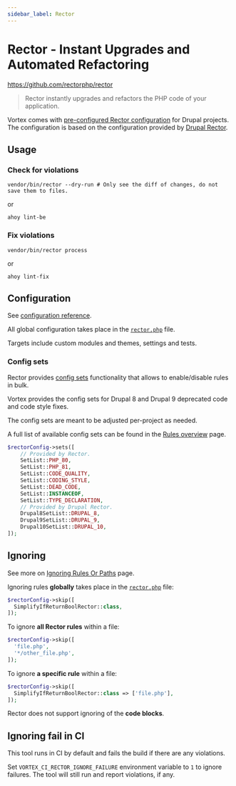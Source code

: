```yaml
---
sidebar_label: Rector
---
```


# Rector - Instant Upgrades and Automated Refactoring

https://github.com/rectorphp/rector

> Rector instantly upgrades and refactors the PHP code of your application.

Vortex comes with [pre-configured Rector configuration](https://github.com/drevops/scaffold/blob/develop/rector.php)
for Drupal projects. The configuration is based on
the configuration provided
by [Drupal Rector](https://github.com/palantirnet/drupal-rector).

## Usage

### Check for violations

```shell
vendor/bin/rector --dry-run # Only see the diff of changes, do not save them to files.
```
or
```shell
ahoy lint-be
```

### Fix violations

```shell
vendor/bin/rector process
```
or
```shell
ahoy lint-fix
```

## Configuration

See [configuration reference](https://getrector.com/documentation).

All global configuration takes place in
the [`rector.php`](https://github.com/drevops/scaffold/blob/develop/rector.php)
file.

Targets include custom modules and themes, settings and tests.

### Config sets

Rector provides [config sets](https://getrector.com/documentation/set-lists)
functionality that allows to enable/disable rules in bulk.

Vortex provides the config sets for Drupal 8 and Drupal 9 deprecated code and
code style fixes.

The config sets are meant to be adjusted per-project as needed.

A full list of available config sets can be found in
the [Rules overview](https://getrector.com/documentation/rules-overview) page.

```php
$rectorConfig->sets([
    // Provided by Rector.
    SetList::PHP_80,
    SetList::PHP_81,
    SetList::CODE_QUALITY,
    SetList::CODING_STYLE,
    SetList::DEAD_CODE,
    SetList::INSTANCEOF,
    SetList::TYPE_DECLARATION,
    // Provided by Drupal Rector.
    Drupal8SetList::DRUPAL_8,
    Drupal9SetList::DRUPAL_9,
    Drupal10SetList::DRUPAL_10,
]);
```

## Ignoring

See more
on [Ignoring Rules Or Paths](https://getrector.com/documentation/ignoring-rules-or-paths)
page.

Ignoring rules **globally** takes place in
the [`rector.php`](https://github.com/drevops/scaffold/blob/develop/rector.php) file:

```php
$rectorConfig->skip([
  SimplifyIfReturnBoolRector::class,
]);
```

To ignore **all Rector rules** within a file:
```php
$rectorConfig->skip([
  'file.php',
  '*/other_file.php',
]);
```

To ignore **a specific rule** within a file:
```php
$rectorConfig->skip([
  SimplifyIfReturnBoolRector::class => ['file.php'],
]);
```

Rector does not support ignoring of the **code blocks**.

## Ignoring fail in CI

This tool runs in CI by default and fails the build if there are any violations.

Set `VORTEX_CI_RECTOR_IGNORE_FAILURE` environment variable to `1` to ignore
failures. The tool will still run and report violations, if any.
